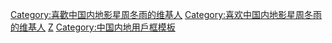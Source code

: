 {{Userbox
  |border-c = #ffbfbf
  |border-s = 1
  |id-c     = #FFFFFF
  |id-s     = 12
  |id-fc    = #000000
  |info-c   = #ff69b4
  |info-s   = 8
  |info-fc  = #FFFF
  |id     = [[File:Zhou Dongyu2013042302.jpg|45px]]
  |info     = 這位用戶喜歡[[中国内地]]的影星[[周冬雨|'''周冬雨''']]
}} <includeonly>[[Category:喜歡中国内地影星周冬雨的维基人]]</includeonly><noinclude>{{Clear}}
[[Category:喜欢中国内地影星周冬雨的维基人]]
[[Category:藝人用戶框模板|Z]]
[[Category:中国内地用戶框模板]]
</noinclude>
